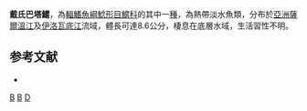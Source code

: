 {{Speciesbox 
| genus = Batasio
| species = dayi
| authority = [[Vinciguerra|Vinciguerra]], 1890
| status = DD
| status_system = IUCN3.1
| synonyms = *''Macrones dayi'', Vinciguerra, 1890
*''Aoria dayi'', Vinciguerra, 1890
}}
'''戴氏巴塔鱨'''，為[[輻鰭魚綱|輻鰭魚綱]][[鯰形目|鯰形目]][[鱨科|鱨科]]的其中一[[種|種]]，為熱帶淡水魚類，分布於[[亞洲|亞洲]][[薩爾溫江|薩爾溫江]]及[[伊洛瓦底江|伊洛瓦底江]]流域，體長可達8.6公分，棲息在底層水域，生活習性不明。

==参考文献==
*{{FishBase_species|genus=Batasio|species=dayi|year=2015|month=3}}

{{Taxonbar}}

[[Category:1890年描述的鱼类|B]]
[[Category:IUCN红色名录数据缺乏物种|B]]
[[Category:巴塔鱨屬|D]]